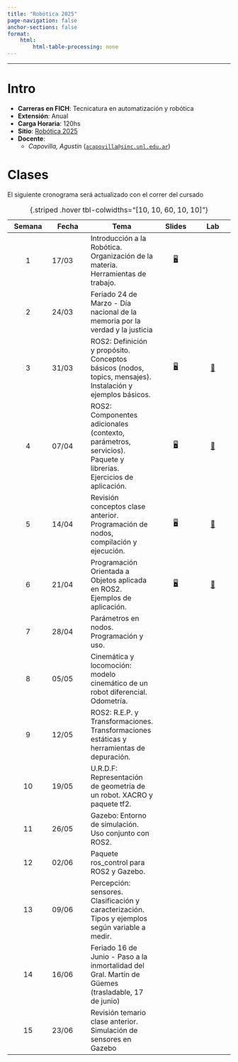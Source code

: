 ```yaml
---
title: "Robótica 2025"
page-navigation: false
anchor-sections: false
format:
    html:
        html-table-processing: none
---
```


---

# Intro

- **Carreras en FICH**: Tecnicatura en automatización y robótica
- **Extensión**: Anual
- **Carga Horaria**: 120hs
- **Sitio**: [Robótica 2025](https://acapovilla.github.io/robotica-2025/)
- **Docente**:
    - *Capovilla, Agustín* ([`acapovilla@sinc.unl.edu.ar`](mailto:acapovilla@sinc.unl.edu.ar))

<!-- # Régimen de aprobación y promoción -->

<!-- # Programa -->

# Clases

::: {.callout-note title=""}
El siguiente cronograma será actualizado con el correr del cursado 
:::

| Semana | Fecha | Tema | Slides | Lab |
|:------:|--------|--------|:------:|:------:|
|1 | 17/03 | Introducción a la Robótica. Organización de la materia. Herramientas de trabajo. | [🖥️](/clases/01 "Slides"){aria-label="Clase 1 slides"} |
|2  | 24/03 | Feriado 24 de Marzo - Día nacional de la memoria por la verdad y la justicia | |
|3  | 31/03 | ROS2: Definición y propósito. Conceptos básicos (nodos, topics, mensajes). Instalación y ejemplos básicos. | [🖥️](/clases/02 "Slides"){aria-label="Clase 2 slides"} | [🧪](/clases/02/lab.html "Lab"){aria-label="Clase 2 lab"}
|4  | 07/04 | ROS2: Componentes adicionales (contexto, parámetros, servicios). Paquete y librerías. Ejercicios de aplicación. | [🖥️](/clases/03 "Slides"){aria-label="Clase 3 slides"} | [🧪](/clases/03/lab.html "Lab"){aria-label="Clase 3 lab"}
|5  | 14/04 | Revisión conceptos clase anterior. Programación de nodos, compilación y ejecución. | [🖥️](/clases/04 "Slides"){aria-label="Clase 4 slides"} | [🧪](/clases/04/lab.html "Lab"){aria-label="Clase 4 lab"}
|6  | 21/04 | Programación Orientada a Objetos aplicada en ROS2. Ejemplos de aplicación. | [🖥️](/clases/05 "Slides"){aria-label="Clase 5 slides"} | [🧪](/clases/05/lab.html "Lab"){aria-label="Clase 5 lab"}
|7  | 28/04 | Parámetros en nodos. Programación y uso. | |
|8  | 05/05 | Cinemática y locomoción: modelo cinemático de un robot diferencial. Odometría. | |
|9  | 12/05 | ROS2: R.E.P. y Transformaciones. Transformaciones estáticas y herramientas de depuración. | |
|10 | 19/05 | U.R.D.F: Representación de geometría de un robot. XACRO y paquete tf2. | |
|11 | 26/05 | Gazebo: Entorno de simulación. Uso conjunto con ROS2. | |
|12 | 02/06 | Paquete ros_control para ROS2 y Gazebo. | |
|13 | 09/06 | Percepción: sensores. Clasificación y caracterización. Tipos y ejemplos según variable a medir. | |
|14 | 16/06 | Feriado 16 de Junio - Paso a la inmortalidad del Gral. Martín de Güemes (trasladable, 17 de junio) | |
|15 | 23/06 | Revisión temario clase anterior. Simulación de sensores en Gazebo | | 

: {.striped .hover tbl-colwidths="[10, 10, 60, 10, 10]"}

<!-- # Bibliografía -->

<!-- # Material de estudio -->

